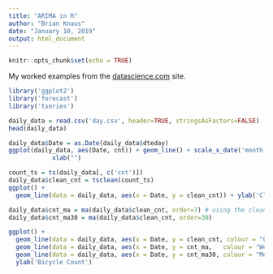 ```yaml
---
title: "ARIMA in R"
author: "Brian Knaus"
date: "January 10, 2019"
output: html_document
---
```


```r
knitr::opts_chunk$set(echo = TRUE)
```


My worked examples from the [datascience.com](https://www.datascience.com/blog/introduction-to-forecasting-with-arima-in-r-learn-data-science-tutorials) site.


```r
library('ggplot2')
library('forecast')
library('tseries')

daily_data = read.csv('day.csv', header=TRUE, stringsAsFactors=FALSE)
head(daily_data)
```


```r
daily_data$Date = as.Date(daily_data$dteday)
ggplot(daily_data, aes(Date, cnt)) + geom_line() + scale_x_date('month')  + ylab("Daily Bike Checkouts") +
            xlab("")
```


```r
count_ts = ts(daily_data[, c('cnt')])
daily_data$clean_cnt = tsclean(count_ts)
ggplot() +
  geom_line(data = daily_data, aes(x = Date, y = clean_cnt)) + ylab('Cleaned Bicycle Count')
```



```r
daily_data$cnt_ma = ma(daily_data$clean_cnt, order=7) # using the clean count with no outliers
daily_data$cnt_ma30 = ma(daily_data$clean_cnt, order=30)

ggplot() +
  geom_line(data = daily_data, aes(x = Date, y = clean_cnt, colour = "Counts")) +
  geom_line(data = daily_data, aes(x = Date, y = cnt_ma,   colour = "Weekly Moving Average"))  +
  geom_line(data = daily_data, aes(x = Date, y = cnt_ma30, colour = "Monthly Moving Average"))  +
  ylab('Bicycle Count')
```


